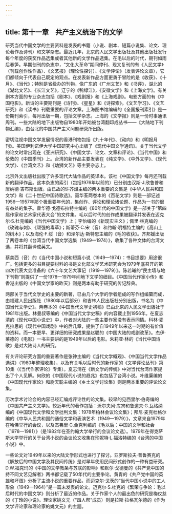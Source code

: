 ```yaml
---
---
---
```

title: 第十一章　共产主义统治下的文学
---



研究当代中国文学的主要资料是发表的书籍（小说、剧本、短篇小说集、论文、理论著作及诗刊）和文学杂志。最近几年，北京的人民文学出版社及其他出版社发行每个年度的获奖作品选集或者其他新的文学作品选集。在毛以后的时代，期刊如雨后春笋。早期创刊的杂志中，“文化大革命”期间停刊、现又复刊的有《人民文学》（刊载创作性作品）、《文艺报》（理论性探讨）、《文学评论》（发表评论文章），它们都倾向于代表自己既定的观点。在发表新作品方面更勇于冒险的是《收获》、《十月》、《当代》；特别是省级办的刊物，像广东的《广州文艺》和《书评》，湖北的《湖北文艺》、《长江文艺》，辽宁的《鸭绿江》，《安徽文学》和《上海文学》。有关剧本方面的专业杂志包括《剧本》、《戏剧报》和《上海戏剧》。电影方面的有《中国电影》。新诗的主要期刊是《诗刊》、《星星》和《诗探索》。《文艺学习》、《文艺研究》和《读书》刊载重要的评论文章。上海图书馆编辑的《全国报刊索引》是一份期刊索引，每月出版一期，包括文学杂志。上海的《文学报》则是一份时事通讯周刊。一些大陆的地下出版物自1980年开始被台湾翻印成丛书——《大陆地下刊物汇编》，由台北的中国共产主义问题研究所出版。

密切注视中国文学发展情况的香港刊物包括《九十年代》、《动向》和《明报月刊》。美国伊利诺伊大学中国研究中心出版了《现代中国文学通讯》。关于当代文学的论文时常出现在《亚洲研究》、《中国文学、论文、文章和评论》、《当代中国》和伦敦的《中国季刊》上。台湾的新作品主要发表在《纯文学》、《中外文学》、《现代文学》、《台湾文艺》和《幼狮文艺》等主要杂志上。

北京外文出版社出版了许多现代大陆作品的英译本。该社《中国文学》每月还刊载新的翻译作品。这本杂志的索引（包括1976年以前的）已分别由汉斯·J.欣鲁普和唐纳德·吉布斯出版。由已故的许芥煜主编的两本重要的文集是《中华人民共和国文学》和《二十世纪中国诗歌选》。聂华荃两卷本的《百花文学》则是一部记述1956—1957年那个极重要年代的，集创作、评论和理论诸论题、作品为一书的很有益处的集子。霍华德·戈德布拉特主编的《80年代的中国文学》是一部关于“第四届作家和艺术家代表大会”的文件集。毛以后时代的创作成果被翻译并发表在迈克尔·S.杜克编的《当代中国文学》上；李怡编的《新现实主义》；佩里·林克编的《玫瑰与刺》、《顽强的毒草》；斯蒂芬·C.宋（音）和约翰·明福特主编的《高山上的树木》；以及海伦·F.绥（音）和泽尔达·斯特恩主编的《毛的收获》。齐邦媛出版了两卷本的《台湾当代中国文学选集（1949—1974）》，收集了各种文体的台湾文选，并将其翻译成英文。

蔡美西（音）的《当代中国小说和短篇小说（1949—1974）：书目提要》用途很广。包括更多的书目提要材料的书是文化部文学艺术研究会为1979年底召开的第四次代表大会准备的《六十年文艺大事记（1919—1979）》。陈若曦的“民主墙与地下刊物”则提供了一份1978—1979年间地下文学的细目。《中国当代作家小传》和香港出版的《中国文学家的昨天》则是两本有助于研究的传记辞典。

两部关于当代文学史的主要的新著，已由几个大学的学者组成的写作组编纂而成，由福建人民出版社（1980年以后部分）和吉林人民出版社分别出版，书名为《中国当代文学史》。两卷本的《中国当代文学史初稿》已由北京的人民文学出版社于1981年出版。林曼叔等编的《中国当代文学史稿》的内容截止到1956年。在夏志清的《现代中国小说史》中，作者对大陆的一些主要作家没有表示同情。科林·麦克拉思的《现代中国戏剧》中的后几章，提供了自1949年以来这一时期的有价值的资料。而一本更早、更详细的研究成果是赵聪的《中国大陆的戏剧改革》。杰伊·莱德的《电影》一书主要讲的是1949年以后的电影。朱莉亚·林的《当代中国诗歌》是对大陆诗人的研究。

有关评论研究方面的重要著作是张钟主编的《当代文学概观》、《中国当代文学作品选讲》（1980年整理收集），以及有关毛以后时代的新作家的《文学评论丛刊》第10集（《当代作家评论》专集）。夏志清在《新文学的传统》中对当代台湾作家提出了个人见解。何欣的《中国现代小说的趋兆》也包括了台湾小说。叶维廉编的《中国现代作家论》和尉天聪主编的《乡土文学讨论集》则是两本重要的评论论文集。

历次学术讨论会的内容已经汇编成评论性的论文集。较早的见西里尔·伯奇编的《中国共产主义文学》。较近年代的著作包括：沃尔夫冈·库宾和鲁道夫·G.瓦格纳编的《中国现代文学和文学批判文集：1978年柏林会议论文集》；邦尼·麦克杜格尔编的《中华人民共和国的通俗文学和表演艺术（1949—1979）》，文章来自1979年在哈佛举行的会议，以及杰弗里·C.金克利编的《毛以后：中国的文学和社会（1978—1981）》（是1982年在圣约翰大学举行的会议论文选）。1979年在得克萨斯大学举行的关于台湾小说的会议论文收集在珍妮特·L.福洛特编的《台湾的中国小说》中。

一些论文对1949年以来的大陆文学形式也进行了探讨。亚罗斯拉夫·普鲁赛克的《解放后的中国文学及其民间传统》是对早年使用民间形式创作的一种有益研究。D.W.福克玛的《中国的文学教条与苏联的影响》和默尔·戈德曼的《共产党中国的持不同文艺见解者》两书都记载了50年代的主要争论。黄胄的《共产党中国的英雄和坏蛋》分析了主流小说的重要作品，而迈克尔·戈茨的“当代中国小说中的工人形象（1949—1964）”是一篇未发表的论文。迈克尔·S.杜克的《繁荣与争论：毛以后时代的中国文学》则分析了最近的作品。关于作家个人的最出色的研究是梅仪慈的《丁玲的小说》。理论家姚文元（“四人帮”成员）则是拉斯·拉格瓦尔德的《作为文学评论家和理论家的姚文元》的主题。